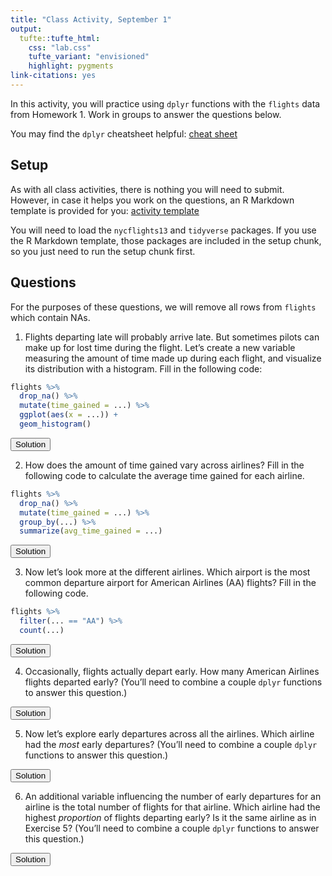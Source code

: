 ```yaml
---
title: "Class Activity, September 1"
output: 
  tufte::tufte_html:
    css: "lab.css"
    tufte_variant: "envisioned"
    highlight: pygments
link-citations: yes
---
```


In this activity, you will practice using `dplyr` functions with the `flights` data from Homework 1. Work in groups to answer the questions below.

You may find the `dplyr` cheatsheet helpful: [cheat sheet](https://raw.githubusercontent.com/rstudio/cheatsheets/master/data-transformation.pdf)

## Setup

As with all class activities, there is nothing you will need to submit. However, in case it helps you work on the questions, an R Markdown template is provided for you: [activity template](https://sta112-f21.github.io/class_activities/ca_lecture_5_template.Rmd)

You will need to load the `nycflights13` and `tidyverse` packages. If you use the R Markdown template, those packages are included in the setup chunk, so you just need to run the setup chunk first.

## Questions

For the purposes of these questions, we will remove all rows from `flights` which contain NAs.

1. Flights departing late will probably arrive late. But sometimes pilots can make up for lost time during the flight. Let's create a new variable measuring the amount of time made up during each flight, and visualize its distribution with a histogram. Fill in the following code:

```r
flights %>%
  drop_na() %>%
  mutate(time_gained = ...) %>%
  ggplot(aes(x = ...)) +
  geom_histogram()
```

<SCRIPT>
function ShowAndHide(divid) {
    var x = document.getElementById(divid);
    if (x.style.display == 'none') {
        x.style.display = 'block';
    } else {
        x.style.display = 'none';
    }
}
</SCRIPT>

<BUTTON ONCLICK="ShowAndHide('q1_solution')">Solution</BUTTON>

<DIV ID="q1_solution" STYLE="display:none">
```r
flights %>%
  drop_na() %>%
  mutate(time_gained = dep_delay - arr_delay) %>%
  ggplot(aes(x = time_gained)) +
  geom_histogram()
```
</DIV>

2. How does the amount of time gained vary across airlines? Fill in the following code to calculate the average time gained for each airline.

```r
flights %>%
  drop_na() %>%
  mutate(time_gained = ...) %>%
  group_by(...) %>%
  summarize(avg_time_gained = ...)
```

<BUTTON ONCLICK="ShowAndHide('q2_solution')">Solution</BUTTON>

<DIV ID="q2_solution" STYLE="display:none">
```r
flights %>%
  drop_na() %>%
  mutate(time_gained = dep_delay - arr_delay) %>%
  group_by(carrier) %>%
  summarize(avg_time_gained = mean(time_gained))
```
</DIV>

3. Now let's look more at the different airlines. Which airport is the most common departure airport for American Airlines (AA) flights? Fill in the following code.

```r
flights %>%
  filter(... == "AA") %>%
  count(...)
```

<BUTTON ONCLICK="ShowAndHide('q3_solution')">Solution</BUTTON>

<DIV ID="q3_solution" STYLE="display:none">
```r
flights %>%
  filter(carrier == "AA") %>%
  count(origin)
```
</DIV>

4. Occasionally, flights actually depart early. How many American Airlines flights departed early? (You'll need to combine a couple `dplyr` functions to answer this question.)

<BUTTON ONCLICK="ShowAndHide('q4_solution')">Solution</BUTTON>

<DIV ID="q4_solution" STYLE="display:none">
```r
flights %>%
  drop_na() %>%
  filter(carrier == "AA", dep_delay < 0) %>%
  count()
```
</DIV>

5. Now let's explore early departures across all the airlines. Which airline had the *most* early departures? (You'll need to combine a couple `dplyr` functions to answer this question.)

<BUTTON ONCLICK="ShowAndHide('q5_solution')">Solution</BUTTON>

<DIV ID="q5_solution" STYLE="display:none">
```r
flights %>%
  drop_na() %>%
  filter(dep_delay < 0) %>%
  count(carrier, sort = TRUE)
```
</DIV>

6. An additional variable influencing the number of early departures for an airline is the total number of flights for that airline. Which airline had the highest *proportion* of flights departing early? Is it the same airline as in Exercise 5? (You'll need to combine a couple `dplyr` functions to answer this question.)

<BUTTON ONCLICK="ShowAndHide('q6_solution')">Solution</BUTTON>

<DIV ID="q6_solution" STYLE="display:none">
```r
flights %>%
  drop_na() %>%
  mutate(is_early = (dep_delay < 0)) %>%
  group_by(carrier) %>%
  summarize(prop_early = mean(is_early)) %>%
  arrange(desc(prop_early))
```
</DIV>